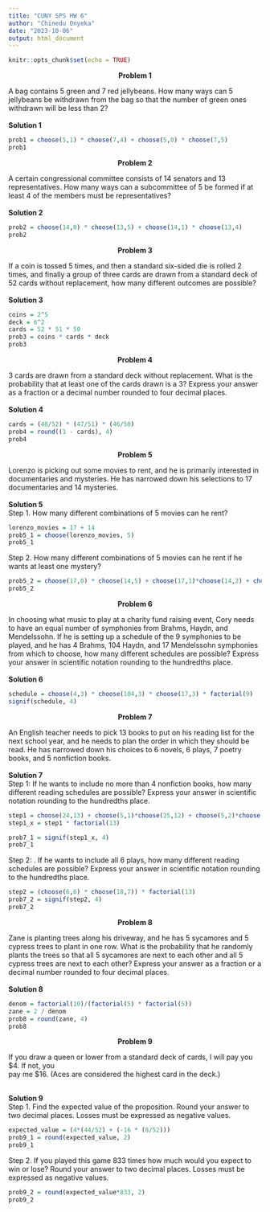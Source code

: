 ```yaml
---
title: "CUNY SPS HW 6"
author: "Chinedu Onyeka"
date: "2023-10-06"
output: html_document
---
```


```r
knitr::opts_chunk$set(echo = TRUE)
```

<center> **Problem 1** </center>  
A bag contains 5 green and 7 red jellybeans. How many ways can 5 jellybeans be withdrawn from the bag so that the number of green ones withdrawn will be less than 2?  
</br>
**Solution 1**  
```r
prob1 = choose(5,1) * choose(7,4) + choose(5,0) * choose(7,5)
prob1
```
<center> **Problem 2** </center>  
A certain congressional committee consists of 14 senators and 13 representatives. How many ways can a subcommittee of 5 be formed if at least 4 of the members must be representatives?  
</br>
**Solution 2**  
```r
prob2 = choose(14,0) * choose(13,5) + choose(14,1) * choose(13,4)
prob2
```
<center> **Problem 3** </center>  
If a coin is tossed 5 times, and then a standard six-sided die is rolled 2 times, and finally a group of three cards are drawn from a standard deck of 52 cards without replacement, how many different outcomes are possible?  
</br>
**Solution 3**  
```r
coins = 2^5
deck = 6^2
cards = 52 * 51 * 50
prob3 = coins * cards * deck
prob3
```

<center> **Problem 4** </center>  
3 cards are drawn from a standard deck without replacement. What is the probability that at least one of the cards drawn is a 3? Express your answer as a fraction or a decimal number rounded to four decimal places.  
</br>
**Solution 4**
```r
cards = (48/52) * (47/51) * (46/50)
prob4 = round((1 - cards), 4)
prob4
```
<center> **Problem 5** </center>  
Lorenzo is picking out some movies to rent, and he is primarily interested in documentaries and mysteries. He has narrowed down his selections to 17 documentaries and 14 mysteries.  
</br>
**Solution 5**  
Step 1. How many different combinations of 5 movies can he rent?  
```r
lorenzo_movies = 17 + 14
prob5_1 = choose(lorenzo_movies, 5)
prob5_1
```
Step 2. How many different combinations of 5 movies can he rent if he wants at least one mystery?  
```r
prob5_2 = choose(17,0) * choose(14,5) + choose(17,1)*choose(14,2) + choose(17,2)*choose(14,3) + choose(17,3)*choose(14,2) + choose(17,4)*choose(14,1)
prob5_2
```
<center> **Problem 6** </center>  
In choosing what music to play at a charity fund raising event, Cory needs to have an equal number of symphonies from Brahms, Haydn, and Mendelssohn. If he is setting up a schedule of the 9 symphonies to be played, and he has 4 Brahms, 104 Haydn, and 17 Mendelssohn symphonies from which to choose, how many different schedules are possible? Express your answer in scientific notation rounding to the hundredths place.  
</br>
**Solution 6**
```r
schedule = choose(4,3) * choose(104,3) * choose(17,3) * factorial(9)
signif(schedule, 4)
```
<center> **Problem 7** </center>  
An English teacher needs to pick 13 books to put on his reading list for the next school year, and he needs to plan the order in which they should be read. He has narrowed down his choices to 6 novels, 6 plays, 7 poetry books, and 5 nonfiction books.  
</br>
**Solution 7**  
Step 1: If he wants to include no more than 4 nonfiction books, how many different reading schedules are possible? Express your answer in scientific notation rounding to the hundredths place.  
```r
step1 = choose(24,13) + choose(5,1)*choose(25,12) + choose(5,2)*choose(24,11) + choose(5,3)*choose(24,10) + choose(5,4)*choose(25,9)
step1_x = step1 * factorial(13)

prob7_1 = signif(step1_x, 4)
prob7_1
```
Step 2: . If he wants to include all 6 plays, how many different reading schedules are possible? Express your answer in scientific notation rounding to the hundredths place.  
```r
step2 = (choose(6,6) * choose(18,7)) * factorial(13)
prob7_2 = signif(step2, 4)
prob7_2
```
<center> **Problem 8** </center>  
Zane is planting trees along his driveway, and he has 5 sycamores and 5 cypress trees to plant in one row. What is the probability that he randomly plants the trees so that all 5 sycamores are next to each other and all 5 cypress trees are next to each other? Express your answer as a fraction or a decimal number rounded to four decimal places.  
</br>
**Solution 8**  
```r
denom = factorial(10)/(factorial(5) * factorial(5))
zane = 2 / denom
prob8 = round(zane, 4)
prob8
```
<center> **Problem 9** </center>  
If you draw a queen or lower from a standard deck of cards, I will pay you $4. If not, you  
pay me $16. (Aces are considered the highest card in the deck.)

</br>
**Solution 9**  
Step 1. Find the expected value of the proposition. Round your answer to two decimal places. Losses must be expressed as negative values.  
```r
expected_value = (4*(44/52) + (-16 * (8/52)))
prob9_1 = round(expected_value, 2)
prob9_1
```
Step 2. If you played this game 833 times how much would you expect to win or lose? Round your answer to two decimal places. Losses must be expressed as negative values.  
```r
prob9_2 = round(expected_value*833, 2)
prob9_2
```


















